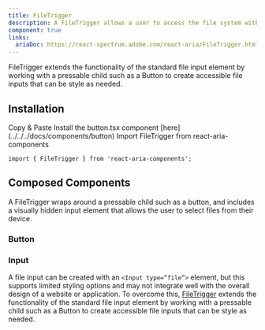 ```yaml
---
title: FileTrigger
description: A FileTrigger allows a user to access the file system with any pressable React Aria or React Spectrum component, or custom components built with usePress.
component: true
links:
  ariaDoc: https://react-spectrum.adobe.com/react-aria/FileTrigger.html
---
```


FileTrigger extends the functionality of the standard file input element by working with a pressable child such as a Button to create accessible file inputs that can be style as needed.

<ComponentPreview name="file-trigger-button-demo" />

## Installation

<Tabs defaultValue="manual">

<TabsList>
  <TabsTrigger value="manual">Copy & Paste</TabsTrigger>
</TabsList>

<TabsContent value="manual">

<Steps>

<Step>
  Install the button.tsx component [here](../../../docs/components/button)
</Step>

<Step>
  Import FileTrigger from react-aria-components

```tsx
import { FileTrigger } from 'react-aria-components';
```

</Step>

</Steps>

</TabsContent>

</Tabs>

## Composed Components

A FileTrigger wraps around a pressable child such as a button, and includes a visually hidden input element that allows the user to select files from their device.

<ComponentCards>
  <ComponentCard component="button" />
</ComponentCards>

### Button

<ComponentPreview name="file-trigger-button-demo" />

### Input

A file input can be created with an `<Input type=“file”>` element, but this supports limited styling options and may not integrate well with the overall design of a website or application.
To overcome this, [FileTrigger](../../../docs/components/file-trigger) extends the functionality of the standard file input element by working with a pressable child such as a Button to create accessible file inputs that can be style as needed.

<ComponentPreview
  name="file-trigger-input-file"
  className="[&_input]:max-w-xs"
/>
